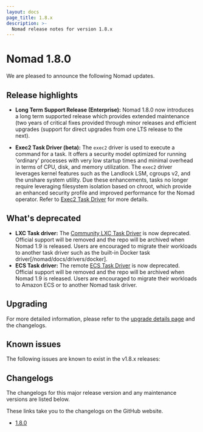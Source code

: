 ```yaml
---
layout: docs
page_title: 1.8.x
description: >-
  Nomad release notes for version 1.8.x
---
```


# Nomad 1.8.0

We are pleased to announce the following Nomad updates.

## Release highlights

- **Long Term Support Release (Enterprise):** Nomad 1.8.0 now introduces a long term supported release which provides extended maintenance (two years of critical fixes provided through minor releases and efficient upgrades (support for direct upgrades from one LTS release to the next). 

- **Exec2 Task Driver (beta):** The `exec2` driver is used to execute a command for a task. It offers a security model optimized for running 'ordinary' processes with very low startup times and minimal overhead in terms of CPU, disk, and memory utilization. The `exec2` driver leverages kernel features such as the Landlock LSM, cgroups v2, and the unshare system utility. Due these enhancements, tasks no longer require leveraging filesystem isolation based on chroot, which provide an enhanced security profile and improved performance for the Nomad operator. Refer to [Exec2 Task Driver](/nomad/plugins/v1.8.x/drivers/exec2) for more details. 



## What's deprecated

- **LXC Task driver:** The [Community LXC Task Driver](/nomad/plugins/drivers/community/lxc) is now deprecated. Official support will be removed and the repo will be archived when Nomad 1.9 is released. Users are encouraged to migrate their workloads to another task driver such as the built-in Docker task driver[/nomad/docs/drivers/docker]. 
- **ECS Task driver:** The remote [ECS Task Driver](https://developer.hashicorp.com/nomad/plugins/drivers/remote/ecs) is now deprecated. Official support will be removed and the repo will be archived when Nomad 1.9 is released. Users are encouraged to migrate their workloads to Amazon ECS or to another Nomad task driver. 

## Upgrading

For more detailed information, please refer to the [upgrade details page](/nomad/docs/upgrade/upgrade-specific) and the changelogs.

## Known issues

The following issues are known to exist in the v1.8.x releases:

## Changelogs

The changelogs for this major release version and any maintenance versions are listed below.

<Note> These links take you to the changelogs on the GitHub website. </Note>

- [1.8.0](https://github.com/hashicorp/nomad/releases/tag/v1.8.0)
